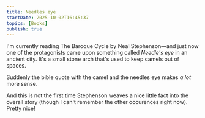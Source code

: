 ```yaml
---
title: Needles eye
startDate: 2025-10-02T16:45:37
topics: [Books]
publish: true
---
```


I'm currently reading The Baroque Cycle by Neal Stephenson—and just now one of the protagonists came upon something called _Needle's eye_ in an ancient city. It's a small stone arch that's used to keep camels out of spaces.

Suddenly the bible quote with the camel and the needles eye makes _a lot_ more sense.

And this is not the first time Stephenson weaves a nice little fact into the overall story (though I can't remember the other occurences right now).  
Pretty nice!
